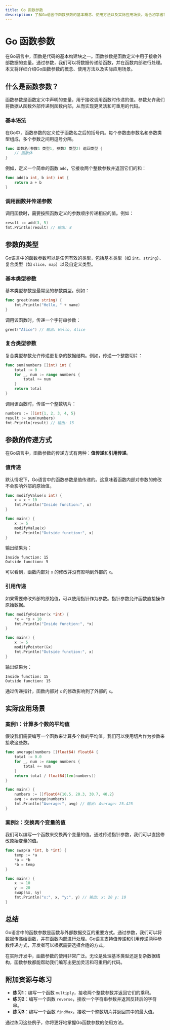 ```yaml
---
title: Go 函数参数
description: 了解Go语言中函数参数的基本概念、使用方法以及实际应用场景。适合初学者掌握函数参数的定义、传递和修改。
---
```


# Go 函数参数

在Go语言中，函数是代码的基本构建块之一。函数参数是函数定义中用于接收外部数据的变量。通过参数，我们可以将数据传递给函数，并在函数内部进行处理。本文将详细介绍Go函数参数的概念、使用方法以及实际应用场景。

## 什么是函数参数？

函数参数是函数定义中声明的变量，用于接收调用函数时传递的值。参数允许我们将数据从函数外部传递到函数内部，从而实现更灵活和可重用的代码。

### 基本语法

在Go中，函数参数的定义位于函数名之后的括号内。每个参数由参数名和参数类型组成，多个参数之间用逗号分隔。

```go
func 函数名(参数1 类型1, 参数2 类型2) 返回类型 {
    // 函数体
}
```

例如，定义一个简单的函数 `add`，它接收两个整数参数并返回它们的和：

```go
func add(a int, b int) int {
    return a + b
}
```

### 调用函数并传递参数

调用函数时，需要按照函数定义的参数顺序传递相应的值。例如：

```go
result := add(3, 5)
fmt.Println(result) // 输出: 8
```

## 参数的类型

Go语言中的函数参数可以是任何有效的类型，包括基本类型（如 `int`、`string`）、复合类型（如 `slice`、`map`）以及自定义类型。

### 基本类型参数

基本类型参数是最常见的参数类型。例如：

```go
func greet(name string) {
    fmt.Println("Hello, " + name)
}
```

调用该函数时，传递一个字符串参数：

```go
greet("Alice") // 输出: Hello, Alice
```

### 复合类型参数

复合类型参数允许传递更复杂的数据结构。例如，传递一个整数切片：

```go
func sum(numbers []int) int {
    total := 0
    for _, num := range numbers {
        total += num
    }
    return total
}
```

调用该函数时，传递一个整数切片：

```go
numbers := []int{1, 2, 3, 4, 5}
result := sum(numbers)
fmt.Println(result) // 输出: 15
```

## 参数的传递方式

在Go语言中，函数参数的传递方式有两种：**值传递**和**引用传递**。

### 值传递

默认情况下，Go语言中的函数参数是值传递的。这意味着函数内部对参数的修改不会影响外部的原始值。

```go
func modifyValue(x int) {
    x = x + 10
    fmt.Println("Inside function:", x)
}

func main() {
    x := 5
    modifyValue(x)
    fmt.Println("Outside function:", x)
}
```

输出结果为：

```
Inside function: 15
Outside function: 5
```

可以看到，函数内部对 `x` 的修改并没有影响到外部的 `x`。

### 引用传递

如果需要修改外部的原始值，可以使用指针作为参数。指针参数允许函数直接操作原始数据。

```go
func modifyPointer(x *int) {
    *x = *x + 10
    fmt.Println("Inside function:", *x)
}

func main() {
    x := 5
    modifyPointer(&x)
    fmt.Println("Outside function:", x)
}
```

输出结果为：

```
Inside function: 15
Outside function: 15
```

通过传递指针，函数内部对 `x` 的修改影响到了外部的 `x`。

## 实际应用场景

### 案例1：计算多个数的平均值

假设我们需要编写一个函数来计算多个数的平均值。我们可以使用切片作为参数来接收这些数。

```go
func average(numbers []float64) float64 {
    total := 0.0
    for _, num := range numbers {
        total += num
    }
    return total / float64(len(numbers))
}

func main() {
    numbers := []float64{10.5, 20.3, 30.7, 40.2}
    avg := average(numbers)
    fmt.Println("Average:", avg) // 输出: Average: 25.425
}
```

### 案例2：交换两个变量的值

我们可以编写一个函数来交换两个变量的值。通过传递指针参数，我们可以直接修改原始变量的值。

```go
func swap(a *int, b *int) {
    temp := *a
    *a = *b
    *b = temp
}

func main() {
    x := 10
    y := 20
    swap(&x, &y)
    fmt.Println("x:", x, "y:", y) // 输出: x: 20 y: 10
}
```

## 总结

Go语言中的函数参数是函数与外部数据交互的重要方式。通过参数，我们可以将数据传递给函数，并在函数内部进行处理。Go语言支持值传递和引用传递两种参数传递方式，开发者可以根据需要选择合适的方式。

在实际开发中，函数参数的使用非常广泛。无论是处理基本类型还是复杂数据结构，函数参数都能帮助我们编写出更加灵活和可重用的代码。

## 附加资源与练习

- **练习1**：编写一个函数 `multiply`，接收两个整数参数并返回它们的乘积。
- **练习2**：编写一个函数 `reverse`，接收一个字符串参数并返回反转后的字符串。
- **练习3**：编写一个函数 `findMax`，接收一个整数切片并返回其中的最大值。

通过练习这些例子，你将更好地掌握Go函数参数的使用方法。